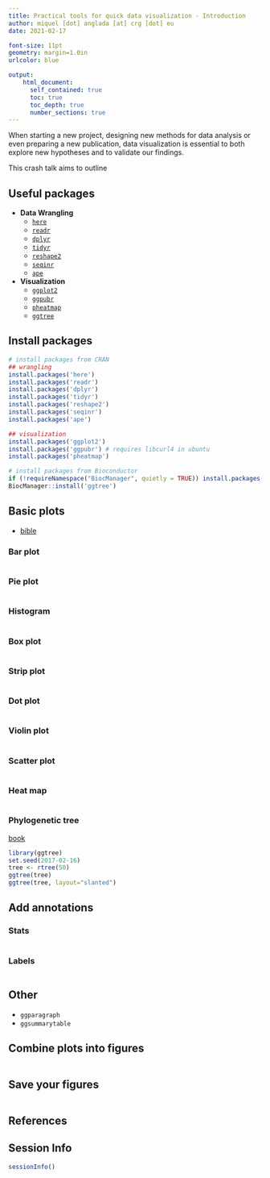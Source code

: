 ```yaml
---
title: Practical tools for quick data visualization - Introduction
author: miquel [dot] anglada [at] crg [dot] eu
date: 2021-02-17

font-size: 11pt
geometry: margin=1.0in
urlcolor: blue

output:
    html_document:
      self_contained: true
      toc: true
      toc_depth: true
      number_sections: true
---
```


When starting a new project, designing new methods for data analysis or even preparing
a new publication, data visualization is essential to both explore new hypotheses and
to validate our findings.

This crash talk aims to outline 

## Useful packages
- **Data Wrangling**
  - [`here`](https://cran.r-project.org/web/packages/here/vignettes/here.html)
  - [`readr`](https://readr.tidyverse.org/)
  - [`dplyr`](https://dplyr.tidyverse.org/)
  - [`tidyr`](https://tidyr.tidyverse.org/)
  - [`reshape2`](https://www.rdocumentation.org/packages/reshape2/versions/1.4.4)
  - [`seqinr`](https://seqinr.r-forge.r-project.org/)
  - [`ape`](https://www.rdocumentation.org/packages/ape/versions/5.4-1)

- **Visualization**
  - [`ggplot2`](https://ggplot2.tidyverse.org/)
  - [`ggpubr`](https://rpkgs.datanovia.com/ggpubr/)
  - [`pheatmap`](https://www.rdocumentation.org/packages/pheatmap/versions/1.0.12)
  - [`ggtree`](https://bioconductor.org/packages/release/bioc/html/ggtree.html)
  
## Install packages  
```r
# install packages from CRAN
## wrangling
install.packages('here')
install.packages('readr')
install.packages('dplyr')
install.packages('tidyr')
install.packages('reshape2')
install.packages('seqinr')
install.packages('ape')

## visualization
install.packages('ggplot2')
install.packages('ggpubr') # requires libcurl4 in ubuntu
install.packages('pheatmap')

# install packages from Bioconductor
if (!requireNamespace("BiocManager", quietly = TRUE)) install.packages("BiocManager")
BiocManager::install('ggtree')
```

## Basic plots
- [bible](https://cran.r-project.org/web/packages/ggpubr/ggpubr.pdf)

### Bar plot
```r
```
### Pie plot
```r
```
### Histogram
```r
```
### Box plot
```r
```
### Strip plot
```r
```
### Dot plot
```r
```
### Violin plot
```r
```
### Scatter plot
```r
```
### Heat map
```r
```
### Phylogenetic tree
[book](https://guangchuangyu.github.io/ggtree-book/chapter-ggtree.html)
```r
library(ggtree)
set.seed(2017-02-16)
tree <- rtree(50)
ggtree(tree)
ggtree(tree, layout="slanted")
```


## Add annotations
### Stats
```r
```
### Labels
```r
```

## Other
- `ggparagraph`
- `ggsummarytable`

## Combine plots into figures
```r
```

## Save your figures
```r
```

## References

## Session Info
```r
sessionInfo()
```